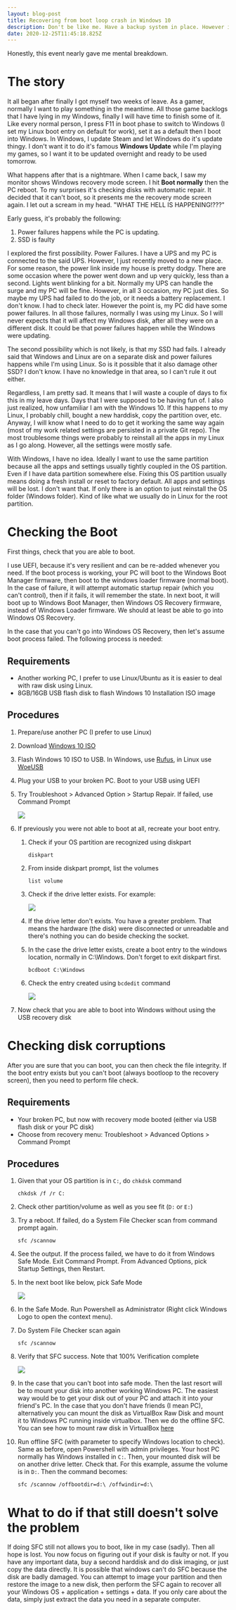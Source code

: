 ```yaml
---
layout: blog-post
title: Recovering from boot loop crash in Windows 10
description: Don't be like me. Have a backup system in place. However if you don't and your Windows crashed, you might want to try this.
date: 2020-12-25T11:45:18.825Z
---
```

Honestly, this event nearly gave me mental breakdown.

# The story

It all began after finally I got myself two weeks of leave. As a gamer, normally I want to play something in the meantime. All those game backlogs that I have lying in my Windows, finally I will have time to finish some of it. Like every normal person, I press F11 in boot phase to switch to Windows (I set my Linux boot entry on default for work), set it as a default then I boot into Windows. In Windows, I update Steam and let Windows do it's update thingy. I don't want it to do it's famous **Windows Update** while I'm playing my games, so I want it to be updated overnight and ready to be used tomorrow.

What happens after that is a nightmare. When I came back, I saw my monitor shows Windows recovery mode screen. I hit **Boot normally** then the PC reboot. To my surprises it's checking disks with automatic repair. It decided that it can't boot, so it presents me the recovery mode screen again. I let out a scream in my head. "WHAT THE HELL IS HAPPENING!???"

Early guess, it's probably the following:

1. Power failures happens while the PC is updating.
2. SSD is faulty

I explored the first possibility. Power Failures. I have a UPS and my PC is connected to the said UPS. However, I just recently moved to a new place. For some reason, the power link inside my house is pretty dodgy. There are some occasion where the power went down and up very quickly, less than a second. Lights went blinking for a bit. Normally my UPS can handle the surge and my PC will be fine. However, in all 3 occasion, my PC just dies. So maybe my UPS had failed to do the job, or it needs a battery replacement. I don't know. I had to check later. However the point is, my PC did have some power failures. In all those failures, normally I was using my Linux. So I will never expects that it will affect my Windows disk, after all they were on a different disk. It could be that power failures happen while the Windows were updating.

The second possibility which is not likely, is that my SSD had fails. I already said that Windows and Linux are on a separate disk and power failures happens while I'm using Linux. So is it possible that it also damage other SSD? I don't know. I have no knowledge in that area, so I can't rule it out either.

Regardless, I am pretty sad. It means that I will waste a couple of days to fix this in my leave days. Days that I were supposed to be having fun of. I also just realized, how unfamiliar I am with the Windows 10. If this happens to my Linux, I probably chill, bought a new harddisk, copy the partition over, etc. Anyway, I will know what I need to do to get it working the same way again (most of my work related settings are persisted in a private Git repo). The most troublesome things were probably to reinstall all the apps in my Linux as I go along. However, all the settings were mostly safe.

With Windows, I have no idea. Ideally I want to use the same partition because all the apps and settings usually tightly coupled in the OS partition. Even if I have data partition somewhere else. Fixing this OS partition usually means doing a fresh install or reset to factory default. All apps and settings will be lost. I don't want that. If only there is an option to just reinstall the OS folder (Windows folder). Kind of like what we usually do in Linux for the root partition.

# Checking the Boot

First things, check that you are able to boot.

I use UEFI, because it's very resilient and can be re-added whenever you need. If the boot process is working, your PC will boot to the Windows Boot Manager firmware, then boot to the windows loader firmware (normal boot). In the case of failure, it will attempt automatic startup repair (which you can't control), then if it fails, it will remember the state. In next boot, it will boot up to Windows Boot Manager, then Windows OS Recovery firmware, instead of Windows Loader firmware. We should at least be able to go into Windows OS Recovery.

In the case that you can't go into Windows OS Recovery, then let's assume boot process failed. The following process is needed:

## Requirements

* Another working PC, I prefer to use Linux/Ubuntu as it is easier to deal with raw disk using Linux.
* 8GB/16GB USB flash disk to flash Windows 10 Installation ISO image

## Procedures

1. Prepare/use another PC (I prefer to use Linux)
2. Download [Windows 10 ISO](https://www.microsoft.com/en-us/software-download/windows10ISO)
3. Flash Windows 10 ISO to USB. In Windows, use [Rufus](https://rufus.ie/), in Linux use [WoeUSB](https://github.com/WoeUSB/WoeUSB)
4. Plug your USB to your broken PC. Boot to your USB using UEFI
5. Try Troubleshoot > Advanced Option > Startup Repair. If failed, use Command Prompt

   ![](/images/uploads/screen-shot-2020-12-27-at-20.04.56.png)
6. If previously you were not able to boot at all, recreate your boot entry.

   1. Check if your OS partition are recognized using diskpart

      ```
      diskpart
      ```
   2. From inside diskpart prompt, list the volumes

      ```
      list volume
      ```
   3. Check if the drive letter exists. For example:

      ![](/images/uploads/screen-shot-2020-12-27-at-20.16.03.png)
   4. If the drive letter don't exists. You have a greater problem. That means the hardware (the disk) were disconnected or unreadable and there's nothing you can do beside checking the socket.
   5. In the case the drive letter exists, create a boot entry to the windows location, normally in C:\Windows. Don't forget to exit diskpart first.

      ```
      bcdboot C:\Windows
      ```
   6. Check the entry created using `bcdedit` command

      ![](/images/uploads/screen-shot-2020-12-27-at-20.36.52.png)
7. Now check that you are able to boot into Windows without using the USB recovery disk

# Checking disk corruptions

After you are sure that you can boot, you can then check the file integrity. If the boot entry exists but you can't boot (always bootloop to the recovery screen), then you need to perform file check.

## Requirements

* Your broken PC, but now with recovery mode booted (either via USB flash disk or your PC disk)
* Choose from recovery menu: Troubleshoot > Advanced Options > Command Prompt

## Procedures

1. Given that your OS partition is in `C:`, do `chkdsk` command

   ```
   chkdsk /f /r C:
   ```
2. Check other partition/volume as well as you see fit (`D:` or `E:`)
3. Try a reboot. If failed, do a System File Checker scan from command prompt again.

   ```
   sfc /scannow
   ```
4. See the output. If the process failed, we have to do it from Windows Safe Mode. Exit Command Prompt. From Advanced Options, pick Startup Settings, then Restart.
5. In the next boot like below, pick Safe Mode

   ![](/images/uploads/screen-shot-2020-12-27-at-21.02.05.png)
6. In the Safe Mode. Run Powershell as Administrator (Right click Windows Logo to open the context menu).
7. Do System File Checker scan again

   ```
   sfc /scannow
   ```
8. Verify that SFC success. Note that 100% Verification complete

   ![](/images/uploads/screen-shot-2021-01-04-at-16.12.12.png)
9. In the case that you can't boot into safe mode. Then the last resort will be to mount your disk into another working Windows PC. The easiest way would be to get your disk out of your PC and attach it into your friend's PC. In the case that you don't have friends (I mean PC), alternatively you can mount the disk as VirtualBox Raw Disk and mount it to Windows PC running inside virtualbox. Then we do the offline SFC. You can see how to mount raw disk in VirtualBox [here](/2021--01--04--15--raw-disk-access-in-virtualbox)
10. Run offline SFC (with parameter to specify Windows location to check). Same as before, open Powershell with admin privileges. Your host PC normally has Windows installed in `C:`. Then, your mounted disk will be on another drive letter. Check that. For this example, assume the volume is in `D:`. Then the command becomes:

    ```
    sfc /scannow /offbootdir=d:\ /offwindir=d:\
    ```

# What to do if that still doesn't solve the problem

If doing SFC still not allows you to boot, like in my case (sadly). Then all hope is lost. You now focus on figuring out if your disk is faulty or not. If you have any important data, buy a second harddisk and do disk imaging, or just copy the data directly. It is possible that windows can't do SFC because the disk are badly damaged. You can attempt to image your partition and then restore the image to a new disk, then perform the SFC again to recover all your Windows OS + application + settings + data. If you only care about the data, simply just extract the data you need in a separate computer.